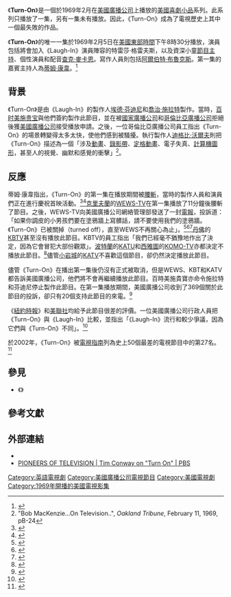 {{Infobox television
 | show_name           = Turn-On
 | image               = Turn-On intro.jpg
 | caption             = Turn-On開始畫面
 | genre               = [[喜劇小品|喜劇小品]]
 | creator             = [[埃德·芬迪尼|埃德·芬迪尼]]<br>[[喬治·施拉特|喬治·施拉特]]
 | producer            = 迪格比·沃爾夫
 | executive_producer  = 埃德·芬迪尼<br>喬治·施拉特
 | num_episodes        = 2集（1集沒有播出）
 | starring            = [[蒂姆·康韋|蒂姆·康韋]]（嘉賓主持人）<br>特雷莎·格雷夫斯<br>漢密爾頓·卡默帕<br>梅爾·斯圖爾特<br>查克·麥卡恩<br>邦尼·博蘭<br>瑪克辛·格林<br>肯·格林沃爾德<br>黛比·麥康伯<br>莫拉·麥吉弗尼<br>羅伯特·斯塔茨
 | runtime             = 22至24分鐘
 | country             = 美國
 | network             = [[美國廣播公司|美國廣播公司]]
 | first_aired         = {{Start date|1969|02|05}}
 | last_aired          = 
}}

《'''Turn-On'''》是一個於1969年2月在[[美國廣播公司|美國廣播公司]]上播放的[[美國|美國]][[喜劇小品|喜劇小品]]系列。此系列只播放了一集，另有一集未有播放。因此，《Turn-On》成為了電視歷史上其中一個最失敗的作品。

《'''Turn-On'''》的唯一一集於1969年2月5日在[[北美东部时区|美國東部時間]]下午8時30分播放，演員包括將會加入《Laugh-In》演員陣容的特雷莎·格雷夫斯，以及資深小童[[節目主持|節目主持]]、個性演員和配音[[查克·麥卡恩|查克·麥卡恩]]。寫作人員則包括[[阿爾伯特·布魯克斯|阿爾伯特·布魯克斯]]。第一集的嘉賓主持人為[[蒂姆·康韋|蒂姆·康韋]]。<ref>{{cite web|url=http://www.imdb.com/title/tt0063960/fullcredits?ref_=tt_ov_st_sm#cast|title=Full cast and crew for "Turn-On" (1969)|publisher=IMDb|accessdate=2013-04-22|archive-date=2017-03-13|archive-url=https://web.archive.org/web/20170313134740/http://www.imdb.com/title/tt0063960/fullcredits?ref_=tt_ov_st_sm#cast|dead-url=no}}</ref>

==背景==
《Turn-On》是由《Laugh-In》的製作人[[埃德·芬迪尼|埃德·芬迪尼]]和[[喬治·施拉特|喬治·施拉特]]製作。當時，[[百时美施贵宝|百时美施贵宝]]與他們簽約製作此節目，並在被[[國家廣播公司|國家廣播公司]]和[[哥倫比亞廣播公司|哥倫比亞廣播公司]]拒絕後獲[[美國廣播公司|美國廣播公司]]接受播放申請。之後，一位哥倫比亞廣播公司員工指出《Turn-On》的場景轉變得太多太快，使他們感到被騷擾。執行製作人[[迪格比·沃爾夫|迪格比·沃爾夫]]則把《Turn-On》描述為一個「涉及[[動畫|動畫]]、[[錄影帶|錄影帶]]、[[定格動畫|定格動畫]]、電子失真、[[計算機圖形|計算機圖形]]，甚至人的視覺、幽默和感覺的衝擊」<ref name=Bob>"Bob MacKenzie...On Television..", ''Oakland Tribune'', February 11, 1969, pB-24</ref>{{r|ap19690210}}。

==反應==
蒂姆·康韋指出，《Turn-On》的第一集在播放期間被[[腰斬_(術語)|腰斬]]，當時的製作人員和演員們正在進行慶祝首映活動。<ref name="conway">{{cite video |people= Conway, Tim |title= PIONEERS OF TELEVISION: Tim Conway on "Turn-On" (#104) |url= http://www.youtube.com/watch?v=tWvQ0zjjNjc |medium= Web |publisher= Public Broadcasting Service |accessdate= 2009-02-23 |archive-date= 2013-10-22 |archive-url= https://web.archive.org/web/20131022072447/http://www.youtube.com/watch?v=tWvQ0zjjNjc |dead-url= no }}</ref><ref name="ap19750706">{{cite news | url=http://news.google.com/newspapers?id=sIYsAAAAIBAJ&sjid=_cwEAAAAIBAJ&pg=7282%2C886685 | title=Comedian Tim Conway Will Join 'The Carol Burnett Show' As Regular Member | date=1975-07-06 | accessdate=April 19, 2011 | author=Associated Press | archive-date=2015-11-21 | archive-url=https://web.archive.org/web/20151121102202/https://news.google.com/newspapers?id=sIYsAAAAIBAJ&sjid=_cwEAAAAIBAJ&pg=7282%2C886685 | dead-url=no }}</ref>[[克里夫蘭_(俄亥俄州)|克里夫蘭]]的[[WEWS-TV|WEWS-TV]]在第一集播放了11分鐘後{{r|ap19750706}}腰斬了節目。{{r|conway}}之後，WEWS-TV向美國廣播公司網絡管理部發送了一封[[電報|電報]]，投訴道：「如果你調皮的小男孩們要在塗鴉牆上寫髒話，請不要使用我們的塗鴉牆。《Turn-On》已被關掉（turned off），直至WEWS不再關心為止」。<ref name="ap19690208">{{cite news | url=http://news.google.com/newspapers?id=oDVWAAAAIBAJ&sjid=B-gDAAAAIBAJ&pg=3738,1405503 | title=Stations Turn Off 'Turn On' | date=1969-02-08 | accessdate=April 19, 2011 | author=Associated Press | archive-date=2021-03-08 | archive-url=https://web.archive.org/web/20210308210421/https://news.google.com/newspapers?id=oDVWAAAAIBAJ&sjid=B-gDAAAAIBAJ&pg=3738,1405503 }}</ref><ref>{{Cite web |url=http://www.facebook.com/photo.php?fbid=10150594213819327&set=a.246096739326.141367.245324499326&type=1&ref=nf |title=The Plain Dealer: "WEWS-TV Turns Off 'Turn On'", February 6, 1969, via Cleveland Classic Media's Facebook page. |accessdate=2013-04-22 |archive-date=2019-02-18 |archive-url=https://web.archive.org/web/20190218054006/https://www.facebook.com/photo.php?fbid=10150594213819327&set=a.246096739326.141367.245324499326&type=1&ref=nf |dead-url=no }}</ref><ref>{{Cite web |url=http://boards.radio-info.com/smf/index.php?topic=177005.30 |title=UPI column by Rick DuBrow, as published in the Elyria Chronicle-Telegram, February 10, 1969. (via Newspaper Archive and Radio-Info) |accessdate=2013年4月22日 |archive-date=2012年3月20日 |archive-url=https://web.archive.org/web/20120320092508/http://boards.radio-info.com/smf/index.php?topic=177005.30 |dead-url=no }}</ref>[[丹佛|丹佛]]的[[KUSA-TV|KBTV]]甚至沒有播放此節目。KBTV的員工指出「我們已經毫不猶豫地作出了決定，因為它會冒犯大部份觀眾」。{{r|ap19690208}}[[波特蘭_(俄勒岡州)|波特蘭]]的[[KATU|KATU]]和[[西雅圖|西雅圖]]的[[KOMO-TV|KOMO-TV]]亦都決定不播放此節目。<ref name="erg19690206">{{cite news | url=http://news.google.com/newspapers?id=njVWAAAAIBAJ&sjid=B-gDAAAAIBAJ&pg=4894,1001606 | title='Turn On' Turned Off | work=Eugene Register-Guard | date=1969-02-06 | accessdate=May 5, 2011 | pages=3A | archive-date=2021-03-08 | archive-url=https://web.archive.org/web/20210308155748/https://news.google.com/newspapers?id=njVWAAAAIBAJ&sjid=B-gDAAAAIBAJ&pg=4894,1001606 }}</ref>儘管[[小岩城_(阿肯色州)|小岩城]]的[[KATV|KATV]]不喜歡這個節目，卻仍然決定播放此節目。{{r|ap19690208}}

儘管《Turn-On》在播出第一集後仍沒有正式被取消，但是WEWS、KBT和KATV都告訴美國廣播公司，他們將不會再繼續播放此節目。{{r|ap19690208}}百時美施貴寶亦命令施拉特和芬迪尼停止製作此節目。在第一集播放期間，美國廣播公司收到了369個關於此節目的投訴，卻只有20個支持此節目的來電。<ref name="ap19690210">{{cite news | url=http://news.google.com/newspapers?id=TuNKAAAAIBAJ&sjid=tukMAAAAIBAJ&pg=2528,1721666 | title='Turn-On' Turned Off By ABC | agency=Associated Press | work=[[The_Daily_Gazette|The Schenectady Gazette]] | date=1969-02-10 | accessdate=May 5, 2011 | pages=16 | archive-date=2021-02-26 | archive-url=https://web.archive.org/web/20210226010302/https://news.google.com/newspapers?id=TuNKAAAAIBAJ&sjid=tukMAAAAIBAJ&pg=2528,1721666 }}</ref>

《[[紐約時報|紐約時報]]》和[[美聯社|美聯社]]均給予此節目很差的評價。{{r|ap19690208}}一位美國廣播公司行政人員把《Turn-On》與《Laugh-In》比較，並指出「《Laugh-In》流行和較少爭議，因為它們與《Turn-On》不同」。<ref name="buck19690214">{{cite news | url=http://news.google.com/newspapers?id=X0tSAAAAIBAJ&sjid=vXsDAAAAIBAJ&pg=5536%2C2457430 | title='Turn On' Producer Denies Bad Taste | work=St. Petersburg Times | date=1969-02-14 | agency=Associated Press | accessdate=February 20, 2012 | author=Buck, Jerry | pages=13-D | archive-date=2021-03-08 | archive-url=https://web.archive.org/web/20210308201920/https://news.google.com/newspapers?id=X0tSAAAAIBAJ&sjid=vXsDAAAAIBAJ&pg=5536%2C2457430 }}</ref>

於2002年，《Turn-On》被[[電視指南|電視指南]]列為史上50個最差的電視節目中的第27名。<ref>{{cite journal |last1= |first1= |last2= |first2= |year=2002 |title=50 Worst Shows of All Time |journal=[[TV_Guide|TV Guide]] |volume= |issue= |pages= |publisher= |doi= |url= |accessdate=January 28, 2012 }}</ref>

==參見==
* 《{{le|澳大利亞最調皮的家庭錄影|Australia's Naughtiest Home Videos}}》

==參考文獻==
{{reflist|2}}

==外部連結==
* {{imdb title|0063960}}
* [http://www.youtube.com/watch?v=tWvQ0zjjNjc PIONEERS OF TELEVISION | Tim Conway on "Turn On" | PBS]{{Wayback|url=http://www.youtube.com/watch?v=tWvQ0zjjNjc |date=20131022072447 }}

{{DEFAULTSORT:Turn-On}}
[[Category:英語電視劇|Category:英語電視劇]]
[[Category:美國廣播公司電視節目|Category:美國廣播公司電視節目]]
[[Category:美國電視劇|Category:美國電視劇]]
[[Category:1969年開播的美國電視影集|Category:1969年開播的美國電視影集]]